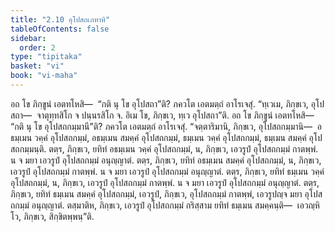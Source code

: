 ```yaml
---
title: "2.10 อุโปสถเภทาทิ"
tableOfContents: false
sidebar:
  order: 2
type: "tipitaka"
basket: "vi"
book: "vi-maha"
---
```



<DynamicBreadcrumb />

<Division number="149" book="vi-maha">

<Paragraph number="622" book="vi-maha">
อถ โข ภิกฺขูนํ เอตทโหสิ—  “กติ นุ โข อุโปสถา”ติ? ภควโต เอตมตฺถํ อาโรเจสุํ. “ทฺเวเม, ภิกฺขเว, อุโปสถา—  จาตุทฺทสิโก จ ปนฺนรสิโก จ. อิเม โข, ภิกฺขเว, ทฺเว อุโปสถา”ติ.
</Paragraph>

<Paragraph number="623" book="vi-maha">
อถ โข ภิกฺขูนํ เอตทโหสิ—  “กติ นุ โข อุโปสถกมฺมานี”ติ? ภควโต เอตมตฺถํ อาโรเจสุํ. “จตฺตาริมานิ, ภิกฺขเว, อุโปสถกมฺมานิ—  อธมฺเมน วคฺคํ อุโปสถกมฺมํ, อธมฺเมน สมคฺคํ อุโปสถกมฺมํ, ธมฺเมน วคฺคํ อุโปสถกมฺมํ, ธมฺเมน สมคฺคํ อุโปสถกมฺมนฺติ. ตตฺร, ภิกฺขเว, ยทิทํ อธมฺเมน วคฺคํ อุโปสถกมฺมํ, น, ภิกฺขเว, เอวรูปํ อุโปสถกมฺมํ กาตพฺพํ. น จ มยา เอวรูปํ อุโปสถกมฺมํ อนุญฺญาตํ. ตตฺร, ภิกฺขเว, ยทิทํ อธมฺเมน สมคฺคํ อุโปสถกมฺมํ, น, ภิกฺขเว, เอวรูปํ อุโปสถกมฺมํ กาตพฺพํ. น จ มยา เอวรูปํ อุโปสถกมฺมํ อนุญฺญาตํ. ตตฺร, ภิกฺขเว, ยทิทํ ธมฺเมน วคฺคํ อุโปสถกมฺมํ, น, ภิกฺขเว, เอวรูปํ อุโปสถกมฺมํ กาตพฺพํ. น จ มยา เอวรูปํ อุโปสถกมฺมํ อนุญฺญาตํ. ตตฺร, ภิกฺขเว, ยทิทํ ธมฺเมน สมคฺคํ อุโปสถกมฺมํ, เอวรูปํ, ภิกฺขเว, อุโปสถกมฺมํ กาตพฺพํ, เอวรูปญฺจ มยา อุโปสถกมฺมํ อนุญฺญาตํ. ตสฺมาติห, ภิกฺขเว, เอวรูปํ อุโปสถกมฺมํ กริสฺสาม ยทิทํ ธมฺเมน สมคฺคนฺติ—  เอวญฺหิ โว, ภิกฺขเว, สิกฺขิตพฺพนฺ”ติ.
</Paragraph>
</Division>